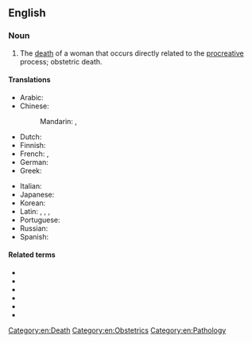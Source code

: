 {{also|maternal-death}}
==English==
{{wikipedia}}

===Noun===
{{en-noun|~}}

# The [[death]] of a woman that occurs directly related to the [[procreative]] process; obstetric death.

====Translations====
{{trans-top|death of a woman that occurs directly related to the procreative process}}
* Arabic: {{t-needed|ar}}
* Chinese:
*: Mandarin: {{t|cmn|孕產婦死亡}}, {{t|cmn|孕产妇死亡|tr=yùnchǎnfù sǐwáng}}
* Dutch: {{t|nl|zwangerschapsdood}}
* Finnish: {{t|fi|äitiyskuolema}}
* French: {{t|fr|mort de grossesse|f}}, {{t|fr|mort obstétrique|f}}
* German: {{t|de|Schwangerschaftstod|m}}
* Greek: {{t|el|μαιευτικός θάνατος}}
{{trans-mid}}
* Italian: {{t|it|morte osterica|f}}
* Japanese: {{t|ja|妊娠の死|tr=にんしんのし, ninshin no shi}}
* Korean: {{t|ko|산과 죽음|tr=sangwa jugeum}}
* Latin: {{t|la|mors gestationalis}} {{qualifier|nominative singular}}, {{t|la|mortis gestationalis}} {{qualifier|genitive singular}}, {{t|la|mortes gestationales}} {{qualifier|nominative plural}}, {{t|la|mortium gestationalium}} {{qualifier|genitive plural}}
* Portuguese: {{t|pt|mortalidade materna|f}}
* Russian: {{t|ru|[[смерть]] [[при]] [[роды|ро́дах]]|f}}
* Spanish: {{t|es|muerte obstétrica|f}}
{{trans-bottom}}

====Related terms====
* {{l|en|direct maternal death}}
* {{l|en|eclampsia}}
* {{l|en|ectoptic pregnancy}}
* {{l|en|indirect maternal death}}
* {{l|en|puerperal sepsis}}
* {{l|en|sentinel event}}

[[Category:en:Death]]
[[Category:en:Obstetrics]]
[[Category:en:Pathology]]